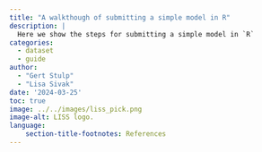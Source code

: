 ```yaml
---
title: "A walkthough of submitting a simple model in R"
description: |
  Here we show the steps for submitting a simple model in `R`  
categories:
  - dataset
  - guide
author: 
  - "Gert Stulp"
  - "Lisa Sivak"
date: '2024-03-25'
toc: true
image: ../../images/liss_pick.png
image-alt: LISS logo. 
language: 
    section-title-footnotes: References
---
```


